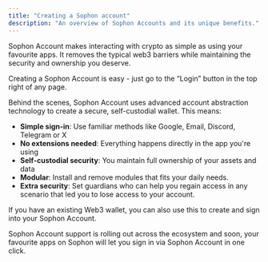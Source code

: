 ```yaml
---
title: "Creating a Sophon account"
description: "An overview of Sophon Accounts and its unique benefits."
---
```


Sophon Account makes interacting with crypto as simple as using your favourite apps. It removes the typical web3 barriers while maintaining the security and ownership you deserve.

Creating a Sophon Account is easy - just go to the “Login” button in the top right of any page.

Behind the scenes, Sophon Account uses advanced account abstraction technology to create a secure, self-custodial wallet. This means:

- **Simple sign-in**: Use familiar methods like Google, Email, Discord, Telegram or X
- **No extensions needed**: Everything happens directly in the app you're using
- **Self-custodial security**: You maintain full ownership of your assets and data
- **Modular**: Install and remove modules that fits your daily needs.
- **Extra security**: Set guardians who can help you regain access in any scenario that led you to lose access to your account.

If you have an existing Web3 wallet, you can also use this to create and sign into your Sophon Account.

Sophon Account support is rolling out across the ecosystem and soon, your favourite apps on Sophon will let you sign in via Sophon Account in one click.